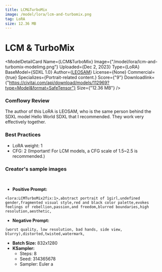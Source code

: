 ```yaml
---
title: LCM&TurboMix
image: /model/lora/lcm-and-turbomix.png
tag: LoRA
size: 12.36 MB
---
```


# LCM & TurboMix

<ModelDetailCard 
  Name={<span>LCM&TurboMix</span>}
  Image={"/model/lora/lcm-and-turbomix-modelimg.png"}
  Uploaded={<span>Dec 2, 2023</span>}
  Type={<span>LoRA</span>}
  BaseModel={<span>SDXL 1.0</span>}
  Author={<a href="https://civitai.com/user/LEOSAM">LEOSAM</a>}
  License={<span>None</span>}
  Commercial={true}
  Specializes={<span>Portrait-related content.</span>}
  Score={"9"}
  Downloadlink={"https://civitai.com/api/download/models/112969?type=Model&format=SafeTensor"}
  Size={"12.36 MB"}
/>

### Comflowy Review
The author of this LoRA is LEOSAM, who is the same person behind the SDXL model Hello World SDXL that I recommended. They work very effectively together.

### Best Practices
* LoRA weight: 1
* CFG: 2 (Important! For LCM models, a CFG scale of 1.5~2.5 is recommended.)

### Creator's sample images
<br/>
<PhotoProvider>
  <PhotoView src="/model/lora/008.png">
    <img src="/model/lora/008.png" alt="" className='rounded-lg'/>
  </PhotoView>
</PhotoProvider>

* **Positive Prompt:** 
```plaintext
<lora:LCMTurboMix2fix:1>,abstract portrait of 1girl,undefined gender,fragmented visual style,red and black color palette,evokes feelings of rebellion,passion,and freedom,blurred boundaries,high resolution,aesthetic,
```
* **Negative Prompt:** 
```plaintext
(worst quality, low resolution, bad hands, side view, blurry),distorted,twisted,watermark,
```
* **Batch Size:** 832x1280
* **KSampler:**
  * Steps: 8
  * Seed: 314365678
  * Sampler: Euler a